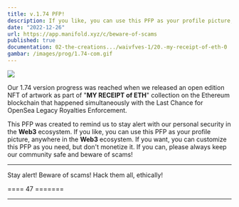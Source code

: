 ```yaml
---
title: v.1.74 PFP!
description: If you like, you can use this PFP as your profile picture, anywhere in the Web3 ecosystem. If you want, you can customize this PFP as you need, but don't monetize it.
date: "2022-12-26"
url: https://app.manifold.xyz/c/beware-of-scams
published: true
documentation: 02-the-creations.../waivfves-1/20.-my-receipt-of-eth-0
gambar: /images/prog/1.74-com.gif
---
```


[![](/images/prog/1.74-com.gif)](/images/prog/1.74-com.gif)

Our 1.74 version progress was reached when we released an open edition NFT of artwork as part of "**MY RECEIPT of ETH**" collection on the Ethereum blockchain that happened simultaneously with the Last Chance for OpenSea Legacy Royalties Enforcement.

This PFP was created to remind us to stay alert with our personal security in the **Web3** ecosystem. If you like, you can use this PFP as your profile picture, anywhere in the **Web3** ecosystem. If you want, you can customize this PFP as you need, but don't monetize it. If you can, please always keep our community safe and beware of scams!

---

Stay alert! Beware of scams! Hack them all, ethically!

==== 47 =======

---
